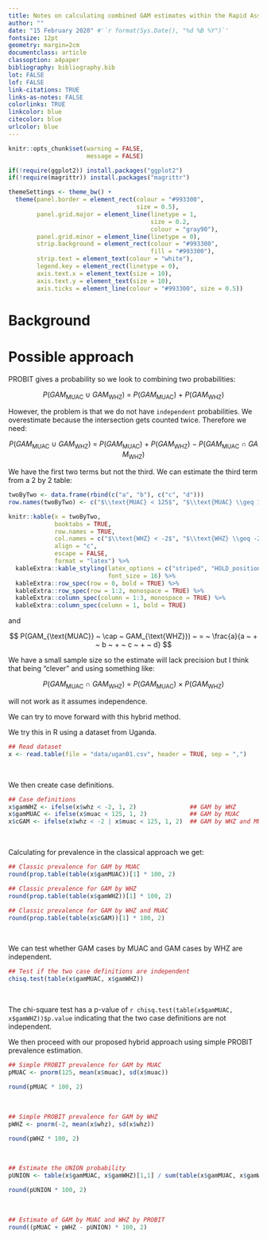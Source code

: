 ```yaml
---
title: Notes on calculating combined GAM estimates within the Rapid Assessment Method (RAM)
author: ""
date: "15 February 2020" #'`r format(Sys.Date(), "%d %B %Y")`'
fontsize: 12pt
geometry: margin=2cm
documentclass: article
classoption: a4paper
bibliography: bibliography.bib
lot: FALSE
lof: FALSE
link-citations: TRUE
links-as-notes: FALSE
colorlinks: TRUE
linkcolor: blue
citecolor: blue
urlcolor: blue
---
```


```r
knitr::opts_chunk$set(warning = FALSE,
                      message = FALSE)

if(!require(ggplot2)) install.packages("ggplot2")
if(!require(magrittr)) install.packages("magrittr")

themeSettings <- theme_bw() + 
  theme(panel.border = element_rect(colour = "#993300",
                                    size = 0.5),
        panel.grid.major = element_line(linetype = 1, 
                                        size = 0.2, 
                                        colour = "gray90"),
        panel.grid.minor = element_line(linetype = 0),
        strip.background = element_rect(colour = "#993300",
                                        fill = "#993300"),
        strip.text = element_text(colour = "white"),
        legend.key = element_rect(linetype = 0),
        axis.text.x = element_text(size = 10),
        axis.text.y = element_text(size = 10),
        axis.ticks = element_line(colour = "#993300", size = 0.5))

```

\newpage

# Background

\newpage

# Possible approach

PROBIT gives a probability so we look to combining two probabilities:

$$ P(GAM_{\text{MUAC}} ~ \cup ~ GAM_{\text{WHZ}}) ~ = ~ P(GAM_{\text{MUAC}}) ~ + ~ P(GAM_{\text{WHZ}}) $$

However, the problem is that we do not have `independent` probabilities. We overestimate because the intersection gets counted twice. Therefore we need:

$$ P(GAM_{\text{MUAC}} ~ \cup ~ GAM_{\text{WHZ}}) ~ = ~ P(GAM_{\text{MUAC}}) ~ + ~ P(GAM_{\text{WHZ}}) ~ - ~ P(GAM_{\text{MUAC}} ~ \cap ~ GAM_{\text{WHZ}}) $$

We have the first two terms but not the third. We can estimate the third term from a 2 by 2 table:

```r
twoByTwo <- data.frame(rbind(c("a", "b"), c("c", "d")))
row.names(twoByTwo) <- c("$\\text{MUAC} < 125$", "$\\text{MUAC} \\geq 125$")

knitr::kable(x = twoByTwo,
             booktabs = TRUE,
             row.names = TRUE,
             col.names = c("$\\text{WHZ} < -2$", "$\\text{WHZ} \\geq -2$"),
             align = "c",
             escape = FALSE,
             format = "latex") %>%
  kableExtra::kable_styling(latex_options = c("striped", "HOLD_position"), 
                            font_size = 16) %>%  
  kableExtra::row_spec(row = 0, bold = TRUE) %>%   
  kableExtra::row_spec(row = 1:2, monospace = TRUE) %>%
  kableExtra::column_spec(column = 1:3, monospace = TRUE) %>%
  kableExtra::column_spec(column = 1, bold = TRUE)  
```

and

$$ P(GAM_{\text{MUAC}} ~ \cap ~ GAM_{\text{WHZ}}) ~ = ~ \frac{a}{a ~ + ~ b ~ + ~ c ~ + ~ d} $$

We have a small sample size so the estimate will lack precision but I think that being "clever" and using something like:

$$ P(GAM_{\text{MUAC}} ~ \cap ~ GAM_{\text{WHZ}}) ~ = ~ P(GAM_{\text{MUAC}}) ~ \times ~ P(GAM_{\text{WHZ}}) $$

will not work as it assumes independence.

We can try to move forward with this hybrid method.

\newpage

We try this in R using a dataset from Uganda.

```r
## Read dataset
x <- read.table(file = "data/ugan01.csv", header = TRUE, sep = ",")
```

&nbsp;

We then create case definitions.

```r
## Case definitions
x$gamWHZ <- ifelse(x$whz < -2, 1, 2)               ## GAM by WHZ
x$gamMUAC <- ifelse(x$muac < 125, 1, 2)            ## GAM by MUAC
x$cGAM <- ifelse(x$whz < -2 | x$muac < 125, 1, 2)  ## GAM by WHZ and MUAC
```

&nbsp;

Calculating for prevalence in the classical approach we get:

```r
## Classic prevalence for GAM by MUAC
round(prop.table(table(x$gamMUAC))[1] * 100, 2)

## Classic prevalence for GAM by WHZ
round(prop.table(table(x$gamWHZ))[1] * 100, 2)

## Classic prevalence for GAM by WHZ and MUAC
round(prop.table(table(x$cGAM))[1] * 100, 2)
```

&nbsp;

We can test whether GAM cases by MUAC and GAM cases by WHZ are independent.

```r
## Test if the two case definitions are independent
chisq.test(table(x$gamMUAC, x$gamWHZ))
```

&nbsp;

The chi-square test has a p-value of `r chisq.test(table(x$gamMUAC, x$gamWHZ))$p.value` indicating that the two case definitions are not independent.

\newpage

We then proceed with our proposed hybrid approach using simple PROBIT prevalence estimation.

```r
## Simple PROBIT prevalence for GAM by MUAC
pMUAC <- pnorm(125, mean(x$muac), sd(x$muac))
```

```r
round(pMUAC * 100, 2)
```

&nbsp;

```r
## Simple PROBIT prevalence for GAM by WHZ
pWHZ <- pnorm(-2, mean(x$whz), sd(x$whz))
```

```r
round(pWHZ * 100, 2)
```

&nbsp;

```r
## Estimate the UNION probability
pUNION <- table(x$gamMUAC, x$gamWHZ)[1,1] / sum(table(x$gamMUAC, x$gamWHZ))
```

```r
round(pUNION * 100, 2)
```

&nbsp;

```r
## Estimate of GAM by MUAC and WHZ by PROBIT
round((pMUAC + pWHZ - pUNION) * 100, 2)
```